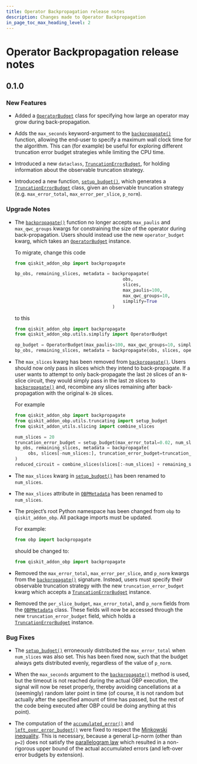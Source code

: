 ```yaml
---
title: Operator Backpropagation release notes
description: Changes made to Operator Backpropagation
in_page_toc_max_heading_level: 2
---
```


<span id="release-notes" />

<span id="id1" />

# Operator Backpropagation release notes

<span id="release-notes-0-1-0" />

<span id="id2" />

## 0.1.0

<span id="release-notes-0-1-0-new-features" />

### New Features

*   Added a [`OperatorBudget`](qiskit_addon_obp.utils.simplify.OperatorBudget "qiskit_addon_obp.utils.simplify.OperatorBudget") class for specifying how large an operator may grow during back-propagation.

*   Adds the `max_seconds` keyword-argument to the [`backpropagate()`](qiskit_addon_obp.backpropagate "qiskit_addon_obp.backpropagate") function, allowing the end-user to specify a maximum wall clock time for the algorithm. This can (for example) be useful for exploring different truncation error budget strategies while limiting the CPU time.

*   Introduced a new `dataclass`, [`TruncationErrorBudget`](qiskit_addon_obp.utils.truncating.TruncationErrorBudget "qiskit_addon_obp.utils.truncating.TruncationErrorBudget"), for holding information about the observable truncation strategy.

*   Introduced a new function, [`setup_budget()`](qiskit_addon_obp.utils.truncating.setup_budget "qiskit_addon_obp.utils.truncating.setup_budget"), which generates a [`TruncationErrorBudget`](qiskit_addon_obp.utils.truncating.TruncationErrorBudget "qiskit_addon_obp.utils.truncating.TruncationErrorBudget") class, given an observable truncation strategy (e.g. `max_error_total`, `max_error_per_slice`, `p_norm`).

<span id="release-notes-0-1-0-upgrade-notes" />

### Upgrade Notes

*   The [`backpropagate()`](qiskit_addon_obp.backpropagate "qiskit_addon_obp.backpropagate") function no longer accepts `max_paulis` and `max_qwc_groups` kwargs for constraining the size of the operator during back-propagation. Users should instead use the new `operator_budget` kwarg, which takes an [`OperatorBudget`](qiskit_addon_obp.utils.simplify.OperatorBudget "qiskit_addon_obp.utils.simplify.OperatorBudget") instance.

    To migrate, change this code

    ```python
    from qiskit_addon_obp import backpropagate

    bp_obs, remaining_slices, metadata = backpropagate(
                                             obs,
                                             slices,
                                             max_paulis=100,
                                             max_qwc_groups=10,
                                             simplify=True
                                         )
    ```

    to this

    ```python
    from qiskit_addon_obp import backpropagate
    from qiskit_addon_obp.utils.simplify import OperatorBudget

    op_budget = OperatorBudget(max_paulis=100, max_qwc_groups=10, simplify=True)
    bp_obs, remaining_slices, metadata = backpropagate(obs, slices, operator_budget=op_budget)
    ```

*   The `max_slices` kwarg has been removed from [`backpropagate()`](qiskit_addon_obp.backpropagate "qiskit_addon_obp.backpropagate"). Users should now only pass in slices which they intend to back-propagate. If a user wants to attempt to only back-propagate the last `20` slices of an `N`-slice circuit, they would simply pass in the last `20` slices to [`backpropagate()`](qiskit_addon_obp.backpropagate "qiskit_addon_obp.backpropagate") and, recombine any slices remaining after back-propagation with the original `N-20` slices.

    For example

    ```python
    from qiskit_addon_obp import backpropagate
    from qiskit_addon_obp.utils.truncating import setup_budget
    from qiskit_addon_utils.slicing import combine_slices

    num_slices = 20
    truncation_error_budget = setup_budget(max_error_total=0.02, num_slices=num_slices, p_norm=1)
    bp_obs, remaining_slices, metadata = backpropagate(
         obs, slices[-num_slices:], truncation_error_budget=truncation_error_budget
    )
    reduced_circuit = combine_slices(slices[:-num_slices] + remaining_slices)
    ```

*   The `max_slices` kwarg in [`setup_budget()`](qiskit_addon_obp.utils.truncating.setup_budget "qiskit_addon_obp.utils.truncating.setup_budget") has been renamed to `num_slices`.

*   The `max_slices` attribute in [`OBPMetadata`](qiskit_addon_obp.utils.metadata.OBPMetadata "qiskit_addon_obp.utils.metadata.OBPMetadata") has been renamed to `num_slices`.

*   The project’s root Python namespace has been changed from `obp` to `qiskit_addon_obp`. All package imports must be updated.

    For example:

    ```python
    from obp import backpropagate
    ```

    should be changed to:

    ```python
    from qiskit_addon_obp import backpropagate
    ```

*   Removed the `max_error_total`, `max_error_per_slice`, and `p_norm` kwargs from the [`backpropagate()`](qiskit_addon_obp.backpropagate "qiskit_addon_obp.backpropagate") signature. Instead, users must specify their observable truncation strategy with the new `truncation_error_budget` kwarg which accepts a [`TruncationErrorBudget`](qiskit_addon_obp.utils.truncating.TruncationErrorBudget "qiskit_addon_obp.utils.truncating.TruncationErrorBudget") instance.

*   Removed the `per_slice_budget`, `max_error_total`, and `p_norm` fields from the [`OBPMetadata`](qiskit_addon_obp.utils.metadata.OBPMetadata "qiskit_addon_obp.utils.metadata.OBPMetadata") class. These fields will now be accessed through the new `truncation_error_budget` field, which holds a [`TruncationErrorBudget`](qiskit_addon_obp.utils.truncating.TruncationErrorBudget "qiskit_addon_obp.utils.truncating.TruncationErrorBudget") instance.

<span id="release-notes-0-1-0-bug-fixes" />

### Bug Fixes

*   The [`setup_budget()`](qiskit_addon_obp.utils.truncating.setup_budget "qiskit_addon_obp.utils.truncating.setup_budget") erroneously distributed the `max_error_total` when `num_slices` was also set. This has been fixed now, such that the budget always gets distributed evenly, regardless of the value of `p_norm`.

*   When the `max_seconds` argument to the [`backpropagate()`](qiskit_addon_obp.backpropagate "qiskit_addon_obp.backpropagate") method is used, but the timeout is not reached during the actual OBP execution, the signal will now be reset properly, thereby avoiding cancellations at a (seemingly) random later point in time (of course, it is not random but actually after the specified amount of time has passed, but the rest of the code being executed after OBP could be doing anything at this point).

*   The computation of the [`accumulated_error()`](qiskit_addon_obp.utils.metadata.OBPMetadata#accumulated_error "qiskit_addon_obp.utils.metadata.OBPMetadata.accumulated_error") and [`left_over_error_budget()`](qiskit_addon_obp.utils.metadata.OBPMetadata#left_over_error_budget "qiskit_addon_obp.utils.metadata.OBPMetadata.left_over_error_budget") were fixed to respect the [Minkowski inequality](https://en.wikipedia.org/wiki/Minkowski_inequality). This is necessary, because a general Lp-norm (other than `p=2`) does not satisfy the [parallelogram law](https://en.wikipedia.org/wiki/Parallelogram_law) which resulted in a non-rigorous upper bound of the actual accumulated errors (and left-over error budgets by extension).

